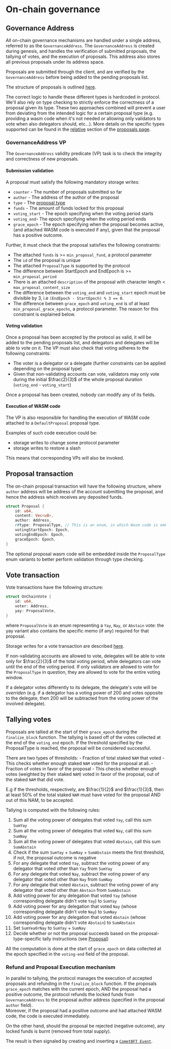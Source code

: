 
# On-chain governance

## Governance Address

All on-chain governance mechanisms are handled under a single address, referred to as the `GovernanceAddress`.
The `GovernanceAddress` is created during genesis, and handles the verification of submitted proposals, the tallying of votes, and the execution of proposals.
This address also stores all previous proposals under its address space.

Proposals are submitted through the client, and are verified by the `GovernanceAddress` before being added to the pending proposals list.

The structure of proposals is outlined [here](./proposal.mdx).


The correct logic to handle these different types is hardcoded in protocol. 
We'll also rely on type checking to strictly enforce the correctness of a proposal given its type. 
These two approaches combined will prevent a user from deviating from the intended logic for a certain proposal type (e.g. providing a wasm code when it's not needed or allowing only validators to vote when also delegators should, etc...). 
More details on the specific types supported can be found in the [relative](#supported-proposal-types) section of the [proposals page](./proposal.mdx).


### GovernanceAddress VP

The `GovernanceAddress` validity predicate (VP) task is to check the integrity and correctness of new proposals. 

#### Submission validation
A proposal must satisfy the following mandatory storage writes:

- `counter` - The number of proposals submitted so far
- `author` - The address of the author of the proposal
- `type` - The [proposal type](./proposal.mdx#supported-proposal-types)
- `funds` - The amount of funds locked for this proposal
- `voting_start` - The epoch specifying when the voting period starts
- `voting_end`- The epoch specifying when the voting period ends
- `grace_epoch` - The epoch specifying when the proposal becomes active, (and attached WASM code is executed if any), given that the proposal has a positive outcome.

Further, it must check that the proposal satisfies the following constraints:
- The attached `funds` is >= `min_proposal_fund`, a protocol parameter
- The `id` of the proposal is unique
- The attached `ProposalType` is supported by the protocol
- The difference between StartEpoch and EndEpoch is >= `min_proposal_period`
- There is an attached `description` of the proposal with character length < `max_proposal_content_size`
- The difference between the `voting_end` and `voting_start` epoch must be divisible by 3, i.e `(EndEpoch - StartEpoch) % 3 == 0`.
- The difference between `grace_epoch` and `voting_end` is of at least `min_proposal_grace_epochs`, a protocol parameter.
The reason for this constraint is explained below. 

#### Voting validation

Once a proposal has been accepted by the protocol as valid, it will be added to the pending proposals list, and delegators and delegates will be able to vote on it.
The VP must also check that voting adheres to the following constraints:

- The voter is a delegator or a delegate (further constraints can be applied depending on the proposal type)
- Given that non-validating accounts can vote, validators may only vote during the initial $\frac{2}{3}$ of the whole proposal duration (`voting_end` - `voting_start`)

Once a proposal has been created, nobody can modify any of its fields.

#### Execution of WASM code

The VP is also responsible for handling the execution of WASM code attached to a `DefaultProposal` proposal type.

Examples of such code execution could be:
- storage writes to change some protocol parameter
- storage writes to restore a slash

This means that corresponding VPs will also be invoked.

## Proposal transaction

The on-chain proposal transaction will have the following structure, where `author` address will be address of the account submitting the proposal, and hence the address which receives any deposited funds.

```rust
struct Proposal {
    id: u64,
    content: Vec<u8>,
    author: Address,
    r#type: ProposalType, // This is an enum, in which Wasm code is embedded for DefaultProposal
    votingStartEpoch: Epoch,
    votingEndEpoch: Epoch,
    graceEpoch: Epoch,
}
```

The optional proposal wasm code will be embedded inside the `ProposalType` enum variants to better perform validation through type checking.

## Vote transaction

Vote transactions have the following structure:

```rust
struct OnChainVote {
    id: u64,
    voter: Address,
    yay: ProposalVote,
}
```
where `ProposalVote` is an enum representing a `Yay`, `Nay`, or `Abstain` vote: the yay variant also contains the specific memo (if any) required for that proposal.

Storage writes for a vote transaction are described [here](./storage.mdx#votes).

If non-validating accounts are allowed to vote, delegates will be able to vote only for $\frac{2}{3}$ of the total voting period, while delegators can vote until the end of the voting period. 
If only validators are allowed to vote for the `ProposalType` in question, they are allowed to vote for the entire voting window.

If a delegator votes differently to its delegate, the delegate's vote will be *overriden* 
(e.g. if a delegator has a voting power of 200 and votes opposite to the delegate, then 200 will be subtracted from the voting power of the involved delegate).


## Tallying votes

Proposals are tallied at the start of their `grace_epoch` during the `finalize_block` function.
The tallying is based off of the votes collected at the end of the `voting_end` epoch.
If the threshold specified by the ProposalType is reached, the proposal will be considered successful.

There are two types of thresholds:
    - Fraction of total staked `NAM` that voted - This checks whether enough staked `NAM` voted for the proposal at all.
    - Fraction of votes in favor of the proposal - This checks whether enough votes (weighted by their staked `NAM`) voted in favor of the proposal, out of the staked `NAM` that did vote.

E.g if the thresholds, respectively, are $\frac{1}{2}$ and $\frac{1}{3}$, then at least 50% of the total staked `NAM` must have voted for the proposal AND out of this NAM, to be accepted.

Tallying is computed with the following rules:

<Steps>

1. Sum all the voting power of delegates that voted `Yay`, call this sum `SumYay`
2. Sum all the voting power of delegates that voted `Nay`, call this sum `SumNay`
3. Sum all the voting power of delegates that voted `Abstain`, call this sum `SumAbstain`
4. Check if the sum `SumYay` + `SumNay` + `SumAbstain` meets the first threshold, if not, the proposal outcome is negative
5. For any delegate that voted `Yay`, subtract the voting power of any delegator that voted other than `Yay` from `SumYay`
6. For any delegate that voted `Nay`, subtract the voting power of any delegator that voted other than `Nay` from `SumNay`
7. For any delegate that voted `Abstain`, subtract the voting power of any delegator that voted other than `Abstain` from `SumAbstain`
8. Add voting power for any delegation that voted `Yay` (whose corresponding delegate didn't vote `Yay`) to `SumYay`
9. Add voting power for any delegation that voted `Nay` (whose corresponding delegate didn't vote `Nay`) to `SumNay`
9. Add voting power for any delegation that voted `Abstain` (whose corresponding delegate didn't vote `Abstain`) to `SumAbstain`
10. Set `SumYeaOrNay` to `SumYay` + `SumNay`
11. Decide whether or not the proposal succeeds based on the proposal-type-specific tally instructions (see [Proposal](./proposal.md))

</Steps>

All the computation is done at the start of `grace_epoch` on data collected at the epoch specified in the `voting-end` field of the proposal.


### Refund and Proposal Execution mechanism

In parallel to tallying, the protocol manages the execution of accepted proposals and refunding in the `finalize_block` function. 
If the proposals `grace_epoch` matches with the current epoch, AND the proposal had a positive outcome, the protocol refunds the locked funds from `GovernanceAddress` to the proposal author address (specified in the proposal `author` field).  
Moreover, if the proposal had a positive outcome and had attached WASM code, the code is executed immediately.

On the other hand, should the proposal be rejected (negative outcome), any locked funds is burnt (removed from total supply).

The result is then signaled by creating and inserting a [`CometBFT Event`](https://github.com/cometbft/cometbft/blob/main/spec/abci/abci%2B%2B_basic_concepts.md#events).
